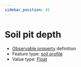 ```yaml
---
sidebar_position: 41
---
```



# Soil pit depth

- [Observable property](/viewers/dawe-vocabs?uri=https://linked.data.gov.au/def/nrm/cc960a7d-33a1-446a-85dc-8d1f8fda9996) definition
- Feature type: [soil profile](http://linked.data.gov.au/def/tern-cv/80c39b95-0912-4267-bb66-2fa081683723)
- Value type: [Float](https://w3id.org/tern/ontologies/tern/Float)

<Example
  protocolModule="soil-pit-characterization"
  observableProperty="https://linked.data.gov.au/def/nrm/cc960a7d-33a1-446a-85dc-8d1f8fda9996"
/>
